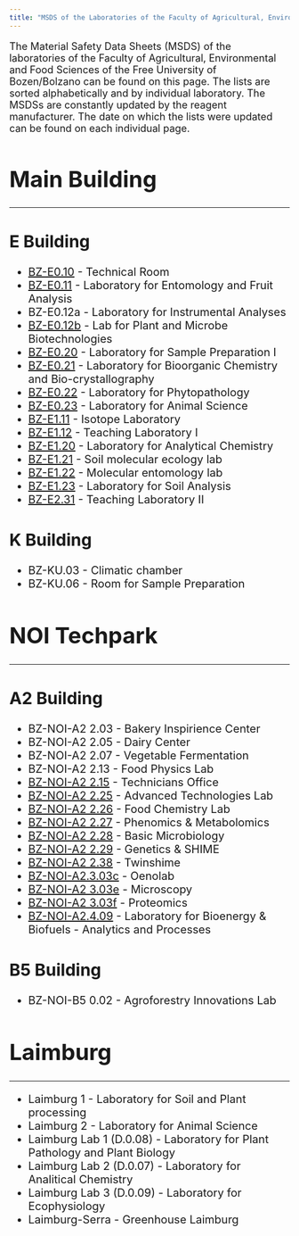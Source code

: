 ```yaml
---
title: "MSDS of the Laboratories of the Faculty of Agricultural, Environmental and Food Sciences"
---
```


::: {style="font-size:18px;"}

The Material Safety Data Sheets (MSDS) of the laboratories of the Faculty of Agricultural, Environmental and Food Sciences of the Free University of Bozen/Bolzano can be found on this page. The lists are sorted alphabetically and by individual laboratory. The MSDSs are constantly updated by the reagent manufacturer.
The date on which the lists were updated can be found on each individual page.

:::

::: {style="font-size:20px;"}

# Main Building

----

## E Building

- [BZ-E0.10](BZ_E010.qmd) - Technical Room
- [BZ-E0.11](BZ_E011.qmd) - Laboratory for Entomology and Fruit Analysis
- BZ-E0.12a - Laboratory for Instrumental Analyses
- [BZ-E0.12b](BZ_E012b.qmd) - Lab for Plant and Microbe Biotechnologies
- [BZ-E0.20](BZ_E020.qmd) - Laboratory for Sample Preparation I
- [BZ-E0.21](BZ_E021.qmd) - Laboratory for Bioorganic Chemistry and Bio-crystallography
- [BZ-E0.22](BZ_E022.qmd) - Laboratory for Phytopathology
- [BZ-E0.23](BZ_E023.qmd) - Laboratory for Animal Science
- [BZ-E1.11](BZ_E111.qmd) - Isotope Laboratory
- [BZ-E1.12](BZ_E112.qmd) - Teaching Laboratory I
- [BZ-E1.20](BZ_E120.qmd) - Laboratory for Analytical Chemistry
- [BZ-E1.21](BZ_E121.qmd) - Soil molecular ecology lab
- [BZ-E1.22](BZ_E122.qmd) - Molecular entomology lab
- [BZ-E1.23](BZ_E123.qmd) - Laboratory for Soil Analysis
- [BZ-E2.31](BZ_E231.qmd) - Teaching Laboratory II

## K Building

- BZ-KU.03 - Climatic chamber
- BZ-KU.06 - Room for Sample Preparation

# NOI Techpark

----

## A2 Building

- BZ-NOI-A2 2.03 - Bakery Inspirience Center
- BZ-NOI-A2 2.05 - Dairy Center
- BZ-NOI-A2 2.07 - Vegetable Fermentation
- BZ-NOI-A2 2.13 - Food Physics Lab
- [BZ-NOI-A2 2.15](BZ_A2215.qmd) - Technicians Office
- [BZ-NOI-A2 2.25](BZ_A2225.qmd) - Advanced Technologies Lab
- [BZ-NOI-A2 2.26](BZ_A2226.qmd) - Food Chemistry Lab
- [BZ-NOI-A2 2.27](BZ_A2227.qmd) - Phenomics & Metabolomics
- [BZ-NOI-A2 2.28](BZ_A2228.qmd) - Basic Microbiology
- [BZ-NOI-A2 2.29](BZ_A2229.qmd) - Genetics & SHIME
- [BZ-NOI-A2 2.38](BZ_A2238.qmd) - Twinshime
- [BZ-NOI-A2.3.03c](BZ_A2303c.qmd) - Oenolab
- [BZ-NOI-A2 3.03e](BZ_A2303e.qmd) - Microscopy
- [BZ-NOI-A2 3.03f](BZ_A2303f.qmd) - Proteomics
- [BZ-NOI-A2.4.09](BZ_A2409.qmd) - Laboratory for Bioenergy & Biofuels - Analytics and Processes

## B5 Building

- BZ-NOI-B5 0.02 - Agroforestry Innovations Lab

# Laimburg

----

- Laimburg 1 - Laboratory for Soil and Plant processing
- Laimburg 2 - Laboratory for Animal Science 
- Laimburg Lab 1 (D.0.08) - Laboratory for Plant Pathology and Plant Biology
- Laimburg Lab 2 (D.0.07) - Laboratory for Analitical Chemistry
- Laimburg Lab 3 (D.0.09) - Laboratory for Ecophysiology
- Laimburg-Serra - Greenhouse Laimburg

:::
